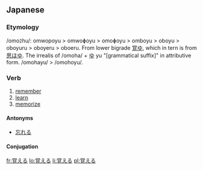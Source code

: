 ==Japanese==
{{ja-kanjitab|覚}}

===Etymology===
/omo<small>2</small>hu/: omwopoyu > omwoɸoyu > omoɸoyu > omboyu > oboyu > oboyuru > oboyeru > oboeru.
From lower bigrade [[覚ゆ]], which in tern is from [[思ほゆ]]. The irrealis of {{term|sc=Jpan|思ふ|tr=omohu||think}} /omoha/ + [[ゆ]] yu "[grammatical suffix]" in attributive form. /omohayu/ > /omohoyu/.

===Verb===
{{ja-verb|k|hira=おぼえる|rom=oboeru|type=2|tr=trans}}

# [[remember]]
# [[learn]]
# [[memorize]]

====Antonyms====
*{{i|remember}} [[忘れる]]

====Conjugation====
{{ja-ichi|覚え|おぼえ|oboe}}

[[fr:覚える]]
[[lo:覚える]]
[[li:覚える]]
[[pl:覚える]]
